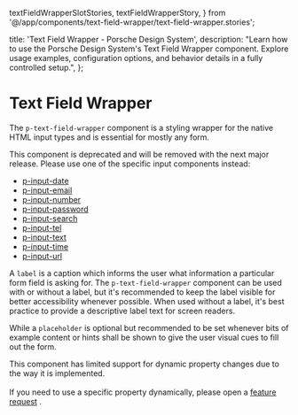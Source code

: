   textFieldWrapperSlotStories,
  textFieldWrapperStory,
} from '@/app/components/text-field-wrapper/text-field-wrapper.stories';

  title: 'Text Field Wrapper - Porsche Design System',
  description:
    "Learn how to use the Porsche Design System's Text Field Wrapper component. Explore usage examples, configuration options, and behavior details in a fully controlled setup.",
};

# Text Field Wrapper <ComponentStatus tagName="p-text-field-wrapper"></ComponentStatus>

The `p-text-field-wrapper` component is a styling wrapper for the native HTML input types and is essential for mostly
any form.

<Notification heading="Deprecation hint" heading-tag="h2" state="error">
  This component is deprecated and will be removed with the next major release. Please use one of the specific input
  components instead:
  <ul>
    <li><a href="/components/input-date/">p-input-date</a></li>
    <li><a href="/components/input-email/">p-input-email</a></li>
    <li><a href="/components/input-number/">p-input-number</a></li>
    <li><a href="/components/input-password/">p-input-password</a></li>
    <li><a href="/components/input-search/">p-input-search</a></li>
    <li><a href="/components/input-tel/">p-input-tel</a></li>
    <li><a href="/components/input-text/">p-input-text</a></li>
    <li><a href="/components/input-time/">p-input-time</a></li>
    <li><a href="/components/input-url/">p-input-url</a></li>
  </ul>
</Notification>

A `label` is a caption which informs the user what information a particular form field is asking for. The
`p-text-field-wrapper` component can be used with or without a label, but it's recommended to keep the label visible for
better accessibility whenever possible. When used without a label, it's best practice to provide a descriptive label
text for screen readers.

While a `placeholder` is optional but recommended to be set whenever bits of example content or hints shall be shown to
give the user visual cues to fill out the form.

<Notification heading="Layout hint" heading-tag="h2" state="warning">
  This component has limited support for dynamic property changes due to the way it is implemented. <br />
  <br />
  If you need to use a specific property dynamically, please open a <a href="/help/feature-request/">feature request</a>
  .
</Notification>

<Configurator tagName="p-text-field-wrapper" story={textFieldWrapperStory} slotStories={textFieldWrapperSlotStories} />
